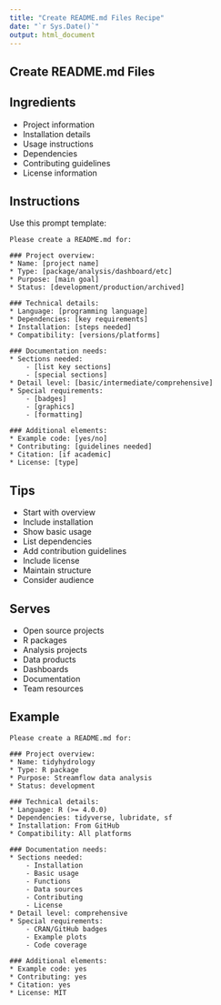 ```yaml
---
title: "Create README.md Files Recipe"
date: "`r Sys.Date()`"
output: html_document
---
```


## Create README.md Files {#readme}

## Ingredients

* Project information
* Installation details
* Usage instructions
* Dependencies
* Contributing guidelines
* License information

## Instructions

Use this prompt template:

````
Please create a README.md for:

### Project overview:
* Name: [project name]
* Type: [package/analysis/dashboard/etc]
* Purpose: [main goal]
* Status: [development/production/archived]

### Technical details:
* Language: [programming language]
* Dependencies: [key requirements]
* Installation: [steps needed]
* Compatibility: [versions/platforms]

### Documentation needs:
* Sections needed:
    - [list key sections]
    - [special sections]
* Detail level: [basic/intermediate/comprehensive]
* Special requirements:
    - [badges]
    - [graphics]
    - [formatting]

### Additional elements:
* Example code: [yes/no]
* Contributing: [guidelines needed]
* Citation: [if academic]
* License: [type]
````

## Tips

* Start with overview
* Include installation
* Show basic usage
* List dependencies
* Add contribution guidelines
* Include license
* Maintain structure
* Consider audience

## Serves

* Open source projects
* R packages
* Analysis projects
* Data products
* Dashboards
* Documentation
* Team resources

## Example

````
Please create a README.md for:

### Project overview:
* Name: tidyhydrology
* Type: R package
* Purpose: Streamflow data analysis
* Status: development

### Technical details:
* Language: R (>= 4.0.0)
* Dependencies: tidyverse, lubridate, sf
* Installation: From GitHub
* Compatibility: All platforms

### Documentation needs:
* Sections needed:
    - Installation
    - Basic usage
    - Functions
    - Data sources
    - Contributing
    - License
* Detail level: comprehensive
* Special requirements:
    - CRAN/GitHub badges
    - Example plots
    - Code coverage

### Additional elements:
* Example code: yes
* Contributing: yes
* Citation: yes
* License: MIT
````

